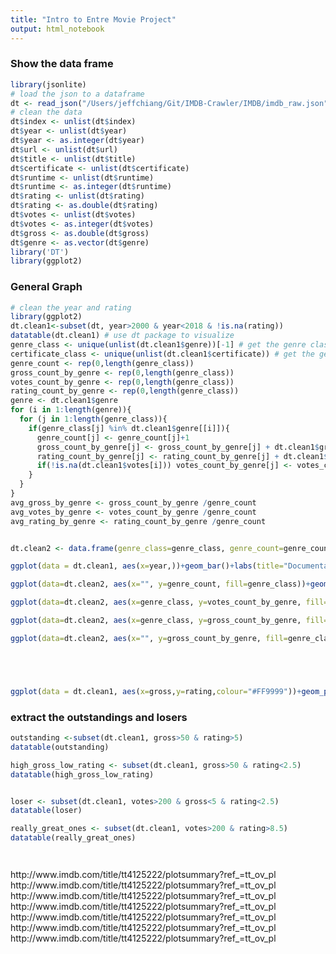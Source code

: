 ```yaml
---
title: "Intro to Entre Movie Project"
output: html_notebook
---
```

### Show the data frame
```r
library(jsonlite)
# load the json to a dataframe
dt <- read_json("/Users/jeffchiang/Git/IMDB-Crawler/IMDB/imdb_raw.json", simplifyVector = TRUE)
# clean the data
dt$index <- unlist(dt$index)
dt$year <- unlist(dt$year)
dt$year <- as.integer(dt$year)
dt$url <- unlist(dt$url)
dt$title <- unlist(dt$title)
dt$certificate <- unlist(dt$certificate)
dt$runtime <- unlist(dt$runtime)
dt$runtime <- as.integer(dt$runtime)
dt$rating <- unlist(dt$rating)
dt$rating <- as.double(dt$rating)
dt$votes <- unlist(dt$votes)
dt$votes <- as.integer(dt$votes)
dt$gross <- as.double(dt$gross)
dt$genre <- as.vector(dt$genre)
library('DT')
library(ggplot2)


```
### General Graph
```r
# clean the year and rating
library(ggplot2)
dt.clean1<-subset(dt, year>2000 & year<2018 & !is.na(rating))
datatable(dt.clean1) # use dt package to visualize
genre_class <- unique(unlist(dt.clean1$genre))[-1] # get the genre class
certificate_class <- unique(unlist(dt.clean1$certificate)) # get the genre class
genre_count <- rep(0,length(genre_class))
gross_count_by_genre <- rep(0,length(genre_class))
votes_count_by_genre <- rep(0,length(genre_class))
rating_count_by_genre <- rep(0,length(genre_class))
genre <- dt.clean1$genre
for (i in 1:length(genre)){
  for (j in 1:length(genre_class)){
    if(genre_class[j] %in% dt.clean1$genre[[i]]){
      genre_count[j] <- genre_count[j]+1
      gross_count_by_genre[j] <- gross_count_by_genre[j] + dt.clean1$gross[i]
      rating_count_by_genre[j] <- rating_count_by_genre[j] + dt.clean1$rating[i]
      if(!is.na(dt.clean1$votes[i])) votes_count_by_genre[j] <- votes_count_by_genre[j] + dt.clean1$votes[i]
    }
  }
}
avg_gross_by_genre <- gross_count_by_genre /genre_count
avg_votes_by_genre <- votes_count_by_genre /genre_count
avg_rating_by_genre <- rating_count_by_genre /genre_count


dt.clean2 <- data.frame(genre_class=genre_class, genre_count=genre_count, gross_count_by_genre= gross_count_by_genre, votes_count_by_genre=votes_count_by_genre, rating_count_by_genre= rating_count_by_genre, avg_gross_by_genre = avg_gross_by_genre, avg_votes_by_genre = avg_votes_by_genre, avg_rating_by_genre = avg_rating_by_genre)

ggplot(data = dt.clean1, aes(x=year,))+geom_bar()+labs(title="Documentary 2000-2017",x="year")

ggplot(data=dt.clean2, aes(x="", y=genre_count, fill=genre_class))+geom_bar(stat = "identity")+ coord_polar("y")+theme(axis.text.x = element_text(size = 10, vjust = 0.5, hjust = 0.5, angle = 45))+labs(title="Documentary Counts By Genre", x="genre")

ggplot(data=dt.clean2, aes(x=genre_class, y=votes_count_by_genre, fill=avg_rating_by_genre))+geom_bar(stat = "identity")+theme(axis.text.x = element_text(size = 10, vjust = 0.5, hjust = 0.5, angle = 45))+labs(title="Documentary IMDB Popularity By Genre", x="genre", y="votes")

ggplot(data=dt.clean2, aes(x=genre_class, y=gross_count_by_genre, fill=avg_rating_by_genre))+geom_bar(stat = "identity")+theme(axis.text.x = element_text(size = 10, vjust = 0.5, hjust = 0.5, angle = 45))+labs(title="Documentary Gross By Genre", x="genre")

ggplot(data=dt.clean2, aes(x="", y=gross_count_by_genre, fill=genre_class))+geom_bar(stat = "identity")+ coord_polar("y")+theme(axis.text.x = element_text(size = 10, vjust = 0.5, hjust = 0.5, angle = 45))+labs(title="Documentary Gross By Genre", x="genre")





ggplot(data = dt.clean1, aes(x=gross,y=rating,colour="#FF9999"))+geom_point(alpha=I(1/3))+labs(title="rating and gross",x="gross")+geom_smooth()

```

### extract the outstandings and losers
```r
outstanding <-subset(dt.clean1, gross>50 & rating>5)
datatable(outstanding)

high_gross_low_rating <- subset(dt.clean1, gross>50 & rating<2.5)
datatable(high_gross_low_rating)


loser <- subset(dt.clean1, votes>200 & gross<5 & rating<2.5)
datatable(loser)

really_great_ones <- subset(dt.clean1, votes>200 & rating>8.5)
datatable(really_great_ones)




```


http://www.imdb.com/title/tt4125222/plotsummary?ref_=tt_ov_pl
http://www.imdb.com/title/tt4125222/plotsummary?ref_=tt_ov_pl
http://www.imdb.com/title/tt4125222/plotsummary?ref_=tt_ov_pl
http://www.imdb.com/title/tt4125222/plotsummary?ref_=tt_ov_pl
http://www.imdb.com/title/tt4125222/plotsummary?ref_=tt_ov_pl
http://www.imdb.com/title/tt4125222/plotsummary?ref_=tt_ov_pl
http://www.imdb.com/title/tt4125222/plotsummary?ref_=tt_ov_pl

